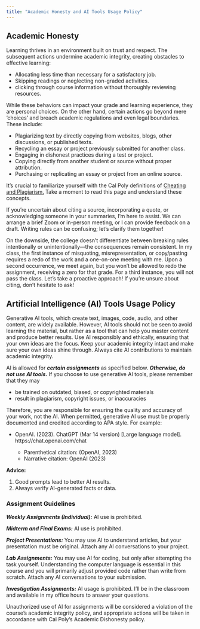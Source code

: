```yaml
---
title: "Academic Honesty and AI Tools Usage Policy"
---
```


## Academic Honesty

Learning thrives in an environment built on trust and respect. The subsequent actions undermine academic integrity, creating obstacles to effective learning:

- Allocating less time than necessary for a satisfactory job.
- Skipping readings or neglecting non-graded activities.
- clicking through course information without thoroughly reviewing resources.

While these behaviors can impact your grade and learning experience, they are personal choices. On the other hand, certain actions go beyond mere 'choices' and breach academic regulations and even legal boundaries. These include:

- Plagiarizing text by directly copying from websites, blogs, other discussions, or published texts.
- Recycling an essay or project previously submitted for another class.
- Engaging in dishonest practices during a test or project.
- Copying directly from another student or source without proper attribution.
- Purchasing or replicating an essay or project from an online source.

It's crucial to familiarize yourself with the Cal Poly definitions of <a href="https://academicprograms.calpoly.edu/content/academicpolicies/Cheating" target="_blank">Cheating and Plagiarism.</a> Take a moment to read this page and understand these concepts.

If you're uncertain about citing a source, incorporating a quote, or acknowledging someone in your summaries, I'm here to assist. We can arrange a brief Zoom or in-person meeting, or I can provide feedback on a draft. Writing rules can be confusing; let's clarify them together!

On the downside, the college doesn't differentiate between breaking rules intentionally or unintentionally—the consequences remain consistent. In my class, the first instance of misquoting, misrepresentation, or copy/pasting requires a redo of the work and a one-on-one meeting with me. Upon a second occurrence, we meet again, but you won't be allowed to redo the assignment, receiving a zero for that grade. For a third instance, you will not pass the class. Let's take a proactive approach! If you're unsure about citing, don't hesitate to ask!

## Artificial Intelligence (AI) Tools Usage Policy

Generative AI tools, which create text, images, code, audio, and other content, are widely available. However, AI tools should not be seen to avoid learning the material, but rather as a tool that can help you master content and produce better results. Use AI responsibly and ethically, ensuring that your own ideas are the focus. Keep your academic integrity intact and make sure your own ideas shine through. Always cite AI contributions to maintain academic integrity.

AI is allowed for ***certain assignments*** as specified below. ***Otherwise, do not use AI tools.*** If you choose to use generative AI tools, please remember that they may

* be trained on outdated, biased, or copyrighted materials    
* result in plagiarism, copyright issues, or inaccuracies

Therefore, you are responsible for ensuring the quality and accuracy of your work, not the AI. When permitted, generative AI use must be properly documented and credited according to APA style. For example:

* OpenAI. (2023). ChatGPT (Mar 14 version) [Large language model]. https://chat.openai.com/chat

  * Parenthetical citation: (OpenAI, 2023)   
  * Narrative citation: OpenAI (2023)

 **Advice:**

1. Good prompts lead to better AI results.   
2. Always verify AI-generated facts or data.  

### Assignment Guidelines

***Weekly Assignments (Individual):*** AI use is prohibited.

***Midterm and Final Exams:*** AI use is prohibited.

***Project Presentations:*** You may use AI to understand articles, but your presentation must be original. Attach any AI conversations to your project.

***Lab Assignments:*** You may use AI for coding, but only after attempting the task yourself. Understanding the computer language is essential in this course and you will primarily adjust provided code rather than write from scratch. Attach any AI conversations to your submission.

***Investigation Assignments:*** AI usage is prohibited. I’ll be in the classroom and available in my office hours to answer your questions.

Unauthorized use of AI for assignments will be considered a violation of the course's academic integrity policy, and appropriate actions will be taken in accordance with Cal Poly's Academic Dishonesty policy.
